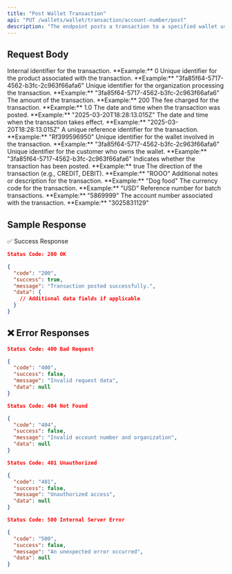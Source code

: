 ```yaml
---
title: "Post Wallet Transaction"
api: "PUT /wallets/wallet/transaction/account-number/post"
description: "The endpoint posts a transaction to a specified wallet using the account number.."
---
```



## Request Body

<ParamField body="id" type="number" required>
  Internal identifier for the transaction.
  **Example:** 0
</ParamField>

<ParamField body="productId" type="string" required>
  Unique identifier for the product associated with the transaction.
  **Example:** "3fa85f64-5717-4562-b3fc-2c963f66afa6"
</ParamField>

<ParamField body="organizationId" type="string" required>
  Unique identifier for the organization processing the transaction.
  **Example:** "3fa85f64-5717-4562-b3fc-2c963f66afa6"
</ParamField>

<ParamField body="amount" type="number" required>
  The amount of the transaction.
  **Example:** 200
</ParamField>

<ParamField body="fee" type="number">
  The fee charged for the transaction.
  **Example:** 1.0
</ParamField>

<ParamField body="postedDate" type="string" format="date-time">
  The date and time when the transaction was posted.
  **Example:** "2025-03-20T18:28:13.015Z"
</ParamField>

<ParamField body="valueDate" type="string" format="date-time">
  The date and time when the transaction takes effect.
  **Example:** "2025-03-20T18:28:13.015Z"
</ParamField>

<ParamField body="transactionReference" type="string" required>
  A unique reference identifier for the transaction.
  **Example:** "Rf399596950"
</ParamField>

<ParamField body="walletId" type="string" required>
  Unique identifier for the wallet involved in the transaction.
  **Example:** "3fa85f64-5717-4562-b3fc-2c963f66afa6"
</ParamField>

<ParamField body="customerId" type="string" required>
  Unique identifier for the customer who owns the wallet.
  **Example:** "3fa85f64-5717-4562-b3fc-2c963f66afa6"
</ParamField>

<ParamField body="isPosted" type="boolean">
  Indicates whether the transaction has been posted.
  **Example:** true
</ParamField>

<ParamField body="direction" type="string" required>
  The direction of the transaction (e.g., CREDIT, DEBIT).
  **Example:** "ROOO"
</ParamField>

<ParamField body="remarks" type="string">
  Additional notes or description for the transaction.
  **Example:** "Dog food"
</ParamField>

<ParamField body="currency" type="string" required>
  The currency code for the transaction.
  **Example:** "USD"
</ParamField>

<ParamField body="batchReference" type="string">
  Reference number for batch transactions.
  **Example:** "5869999"
</ParamField>

<ParamField body="accountNumber" type="string">
  The account number associated with the transaction.
  **Example:** "3025831129"
</ParamField>


## Sample Response

✅ Success Response

```json
Status Code: 200 OK

{
  "code": "200",
  "success": true,
  "message": "Transaction posted successfully.",
  "data": {
    // Additional data fields if applicable
  }
}
```

## ❌ Error Responses

```json
Status Code: 400 Bad Request

{
  "code": "400",
  "success": false,
  "message": "Invalid request data",
  "data": null
}

Status Code: 404 Not Found

{
  "code": "404",
  "success": false,
  "message": "Invalid account number and organization",
  "data": null
}

Status Code: 401 Unauthorized

{
  "code": "401",
  "success": false,
  "message": "Unauthorized access",
  "data": null
}

Status Code: 500 Internal Server Error

{
  "code": "500",
  "success": false,
  "message": "An unexpected error occurred",
  "data": null
}

```
